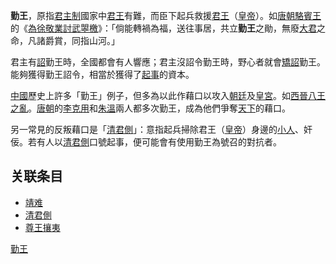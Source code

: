 {{unreferenced|time=2014-4-20}} 
'''勤王'''，原指[[君主制|君主制]]國家中[[君王|君王]]有難，而臣下起兵救援[[君王|君王]]（[[皇帝|皇帝]]）。如[[唐朝|唐朝]][[駱賓王|駱賓王]]的《[[s:為徐敬業討武曌檄|為徐敬業討武曌檄]]》：「倘能轉禍為福，送往事居，共立'''勤王'''之勛，無廢[[大君|大君]]之命，凡諸爵賞，同指山河。」

君主有[[詔|詔]]勤王時，全國都會有人響應；君主沒詔令勤王時，野心者就會[[矯詔|矯詔]]勤王。能夠獲得勤王詔令，相當於獲得了[[起事|起事]]的資本。

[[中國|中國]]歷史上許多「勤王」例子，但多為以此作藉口以攻入[[朝廷|朝廷]]及[[皇宮|皇宮]]。如[[西晉|西晉]][[八王之亂|八王之亂]]。[[唐朝|唐朝]]的[[李克用|李克用]]和[[朱溫|朱溫]]兩人都多次勤王，成為他們爭奪[[天下|天下]]的藉口。

另一常見的反叛藉口是「[[清君側|清君側]]」：意指起兵掃除君王（[[皇帝|皇帝]]）身邊的[[小人|小人]]、奸佞。若有人以[[清君側|清君側]]口號起事，便可能會有使用勤王為號召的對抗者。

==关联条目==
*[[靖难|靖难]]
*[[清君側|清君側]]
*[[尊王攘夷|尊王攘夷]]
{{DEFAULTSORT:Q}}
[[Category:勤王|勤王]]